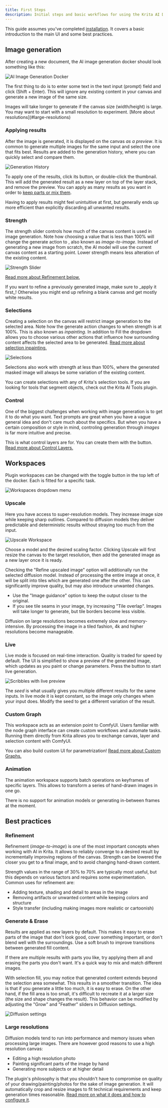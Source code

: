 ```yaml
---
title: First Steps
description: Initial steps and basic workflows for using the Krita AI Diffusion plugin
---
```




This guide assumes you've completed [installation](/installation). It covers a basic
introduction to the main UI and some best practices.

## Image generation

After creating a new document, the AI image generation docker should look
something like this:

![AI Image Generation Docker](../../assets/basics/generation-docker.png)

The first thing to do is to enter some text in the text input (prompt) field and
click <PluginIcon name="generate" text="Generate" /> (Shift + Enter). This will ignore
any existing content in your canvas and generate a new image of the same size.

<Aside type="tip">
Images will take longer to generate if the canvas size (width/height) is large.
You may want to start with a small resolution to experiment.
[More about resolutions](#large-resolutions)
</Aside>

### Applying results

After the image is generated, it is displayed on the canvas _as a preview_.
It is common to generate multiple images for the same input and select the one
that fits best. Results are added to the generation history, where you can
quickly select and compare them.

![Generation History](../../assets/basics/generation-history.webp)

To apply one of the results, click its <PluginIcon name="apply" text="Apply" /> button,
or double-click the thumbnail. This will add the generated result as a new layer
on top of the layer stack, and remove the preview. You can apply as many results
as you want in order to [keep parts or mix them](#generate-erase).

<Aside type="note">
Having to apply results might feel unintuitive at first, but generally ends up
more efficient than explicitly discarding all unwanted results.
</Aside>

### Strength

The strength slider controls how much of the canvas content is used in image
generation. Note how choosing a value that is less than 100% will change the
generate action to <PluginIcon name="refine" text="Refine" />, also known as _image-to-image_.
Instead of generating a new image from scratch, the AI model will use the current
canvas content as a starting point. Lower strength means less alteration of the
existing content.

![Strength Slider](../../assets/basics/strength-slider.png)

[Read more about Refinement below.](#refinement)

<Aside type="tip">
If you want to refine a previously generated image, make sure to _apply it first_!
Otherwise you might end up refining a blank canvas and get mostly white results.
</Aside>

### Selections

Creating a selection on the canvas will restrict image generation to the selected
area. Note how the generate action changes to <PluginIcon name="inpaint-fill" text="Fill" />
when strength is at 100%. This is also known as _inpainting_. In addition to Fill the
dropdown allows you to choose various other actions that influence how surrounding content
affects the selected area to be generated. [Read more about selection inpainting.](/selections)

![Selections](../../assets/basics/selections.webp)

Selections also work with strength at less than 100%, where the generated
masked image will always be some variation of the existing content.

<Aside type="tip">
You can create selections with any of Krita's selection tools. If you are looking for
tools that segment objects, check out the 
<ExternalLink href="https://github.com/Acly/krita-ai-tools">Krita AI Tools plugin</ExternalLink>.
</Aside>

### Control

One of the biggest challenges when working with image generation is to get it to
do what you want. Text prompts are great when you have a vague general idea and
don't care much about the specifics. But when you have a certain composition or style
in mind, controling generation through _images_ is far more intuitive and precise.

This is what control layers are for. You can create them with the 
<PluginIcon name="control-add" text="Add control layer" /> button. [Read more about Control Layers.](/control-layers)


## Workspaces

Plugin workspaces can be changed with the toggle button in the top left of the
docker. Each is fitted for a specific task.

![Workspaces dropdown menu](../../assets/basics/workspaces-dropdown.png)

### Upscale

Here you have access to super-resolution models. They increase image size while
keeping sharp outlines. Compared to diffusion models they deliver predictable
and deterministic results without straying too much from the input.

![Upscale Workspace](../../assets/basics/upscale-workspace.png)

Choose a model and the desired scaling factor. Clicking Upscale
will first resize the canvas to the target resolution, then add the generated
image as a new layer once it is ready.

Checking the "Refine upscaled image" option will additionally run the selected
diffusion model. Instead of processing the entire image at once, it will be
split into tiles which are generated one after the other. This can significantly
improve quality, but may also introduce unwanted changes. 
* Use the "Image guidance" option to keep the output closer to the original.
* If you see tile seams in your image, try increasing "Tile overlap". Images will
    take longer to generate, but tile borders become less visible.

<Aside type="note">
Diffusion on large resolutions becomes extremely slow and memory-intensive. By processing
the image in a tiled fashion, 4k and higher resolutions become manageable.
</Aside>

### Live

Live mode is focused on real-time interaction. Quality is traded for speed by default.
The UI is simplified to show a preview of the generated image, which updates as you
paint or change parameters. Press the <PluginIcon name="play" text="Play"/> button to start
live generation.

![Scribbles with live preview](../../assets/basics/live-sketch.webp)

The _seed_ is what usually gives you multiple different results for the same inputs.
In live mode it is kept constant, so the image only changes when your input does.
Modify the seed to get a different variation of the result.

### Custom Graph

This workspace acts as an extension point to ComfyUI. Users familiar with the
node graph interface can create custom workflows and automate tasks. Running
them directly from Krita allows you to exchange canvas, layer and selection
content with ComfyUI.

You can also build custom UI for parametrization! [Read more about Custom Graphs.](/custom-graph)

### Animation

The animation workspace supports batch operations on keyframes of specific
layers. This allows to transform a series of hand-drawn images in one go.

There is no support for animation models or generating in-between frames at the
moment.


## Best practices

### Refinement

Refinement (_image-to-image_) is one of the most important concepts when working
with AI in Krita. It allows to reliably converge to a desired result by 
incrementally improving regions of the canvas. Strength can be lowered the closer
you get to a final image, and to avoid changing hand-drawn content.

Strength values in the range of 30% to 70% are typically most useful, but this
depends on various factors and requires some experimentation. Common
uses for refinement are:
* Adding texture, shading and detail to areas in the image
* Removing artifacts or unwanted content while keeping colors and structure
* Style transfer (including making images more realistic or cartoonish)

### Generate & Erase

Results are applied as new layers by default. This makes it easy to erase parts
of the image that don't look good, cover something important, or don't blend well
with the surroundings. Use a soft brush to improve transitions between generated
fill content.

If there are multiple results with parts you like, try applying them all and
erasing the parts you don't want. It's a quick way to mix and match different
images.

With selection fill, you may notice that generated content extends beyond the
selection area somewhat. This results in a smoother transition. The idea is that
if you generate a little too much, it is easy to erase. On the other hand, if
the fill area is too small, it's difficult to recreate it at a larger size (the
size and shape changes the result). This behavior can be modified by adjusting
the "Grow" and "Feather" sliders in Diffusion settings.

![Diffusion settings](../../assets/basics/diffusion-settings.png)

### Large resolutions

Diffusion models tend to run into performance and memory issues when processing
large images. There are however good reasons to use a high resolution canvas:
* Editing a high resolution photo
* Painting significant parts of the image by hand
* Generating more subjects or at higher detail

The plugin's philosophy is that you shouldn't have to compromise on quality
of your drawing/painting/photos for the sake of image generation. It
will automatically crop and resize images to fit technical requirements and
keep generation times reasonable. [Read more on what it does and how to configure it](/resolutions).